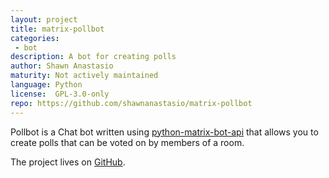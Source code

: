 ```yaml
---
layout: project
title: matrix-pollbot
categories:
 - bot
description: A bot for creating polls
author: Shawn Anastasio
maturity: Not actively maintained
language: Python
license:  GPL-3.0-only
repo: https://github.com/shawnanastasio/matrix-pollbot
---
```


Pollbot is a Chat bot written using [python-matrix-bot-api](https://github.com/shawnanastasio/python-matrix-bot-api/) that allows you to create polls that can be voted on by members of a room.

The project lives on [GitHub](https://github.com/shawnanastasio/matrix-pollbot).
